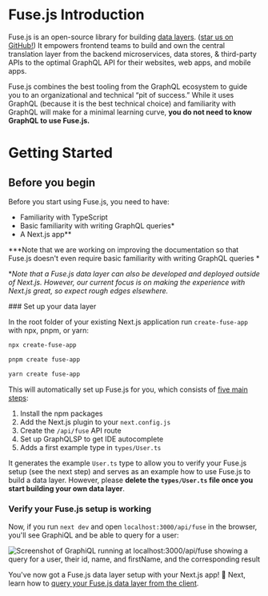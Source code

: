 
# Fuse.js Introduction

Fuse.js is an open-source library for building [data layers](/docs/data-layers). ([star us on GitHub!](https://github.com/StellateHQ/fuse.js)) It empowers frontend teams to build and own the central translation layer from the backend microservices, data stores, & third-party APIs to the optimal GraphQL API for their websites, web apps, and mobile apps.

Fuse.js combines the best tooling from the GraphQL ecosystem to guide you to an organizational and technical “pit of success.” While it uses GraphQL (because it is the best technical choice) and familiarity with GraphQL will make for a minimal learning curve, **you do not need to know GraphQL to use Fuse.js.**

# Getting Started

## Before you begin

Before you start using Fuse.js, you need to have:

- Familiarity with TypeScript
- Basic familiarity with writing GraphQL queries*
- A Next.js app**

\***Note that we are working on improving the documentation so that Fuse.js doesn't even require basic familiarity with writing GraphQL queries *

\**Note that a Fuse.js data layer can also be developed and deployed outside of Next.js. However, our current focus is on making the experience with Next.js great, so expect rough edges elsewhere.*

<Steps>
### Set up your data layer

In the root folder of your existing Next.js application run `create-fuse-app` with npx, pnpm, or yarn:
```sh
npx create-fuse-app
```

```sh
pnpm create fuse-app
```

```sh
yarn create fuse-app
```
This will automatically set up Fuse.js for you, which consists of [five main steps](/docs/setting-fuse-up-manually):

1. Install the npm packages
2. Add the Next.js plugin to your `next.config.js`
3. Create the `/api/fuse` API route
4. Set up GraphQLSP to get IDE autocomplete
5. Adds a first example type in `types/User.ts`

It generates the example `User.ts` type to allow you to verify your Fuse.js setup (see the next step) and serves as an example how to use Fuse.js to build a data layer. However, please **delete the `types/User.ts` file once you start building your own data layer**.

### Verify your Fuse.js setup is working

Now, if you run `next dev` and open `localhost:3000/api/fuse` in the browser, you'll see GraphiQL and be able to query for a user:

![Screenshot of GraphiQL running at localhost:3000/api/fuse showing a query for a user, their id, name, and firstName, and the corresponding result](https://gist.github.com/assets/7525670/6c0d9a7a-901e-4e65-aaad-8f66081afbef)

</Steps>

You've now got a Fuse.js data layer setup with your Next.js app! 🎉 Next, learn how to [query your Fuse.js data layer from the client](/docs/basics/client).
